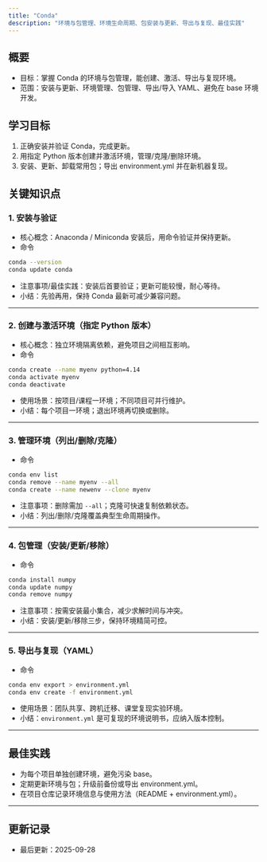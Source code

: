 ```yaml
---
title: "Conda"
description: "环境与包管理、环境生命周期、包安装与更新、导出与复现、最佳实践"
---
```


## 概要
- 目标：掌握 Conda 的环境与包管理，能创建、激活、导出与复现环境。
- 范围：安装与更新、环境管理、包管理、导出/导入 YAML、避免在 base 环境开发。

## 学习目标
1. 正确安装并验证 Conda，完成更新。
2. 用指定 Python 版本创建并激活环境，管理/克隆/删除环境。
3. 安装、更新、卸载常用包；导出 environment.yml 并在新机器复现。

## 关键知识点

### 1. 安装与验证
- 核心概念：Anaconda / Miniconda 安装后，用命令验证并保持更新。
- 命令
```bash
conda --version
conda update conda
```
- 注意事项/最佳实践：安装后首要验证；更新可能较慢，耐心等待。
- 小结：先验再用，保持 Conda 最新可减少兼容问题。

---

### 2. 创建与激活环境（指定 Python 版本）
- 核心概念：独立环境隔离依赖，避免项目之间相互影响。
- 命令
```bash
conda create --name myenv python=4.14
conda activate myenv
conda deactivate
```
- 使用场景：按项目/课程一环境；不同项目可并行维护。
- 小结：每个项目一环境；退出环境再切换或删除。

---

### 3. 管理环境（列出/删除/克隆）
- 命令
```bash
conda env list
conda remove --name myenv --all
conda create --name newenv --clone myenv
```
- 注意事项：删除需加 `--all`；克隆可快速复制依赖状态。
- 小结：列出/删除/克隆覆盖典型生命周期操作。

---

### 4. 包管理（安装/更新/移除）
- 命令
```bash
conda install numpy
conda update numpy
conda remove numpy
```
- 注意事项：按需安装最小集合，减少求解时间与冲突。
- 小结：安装/更新/移除三步，保持环境精简可控。

---

### 5. 导出与复现（YAML）
- 命令
```bash
conda env export > environment.yml
conda env create -f environment.yml
```
- 使用场景：团队共享、跨机迁移、课堂复现实验环境。
- 小结：`environment.yml` 是可复现的环境说明书，应纳入版本控制。

---

## 最佳实践
- 为每个项目单独创建环境，避免污染 base。
- 定期更新环境与包；升级前备份或导出 environment.yml。
- 在项目仓库记录环境信息与使用方法（README + environment.yml）。

---

## 更新记录
- 最后更新：2025-09-28
